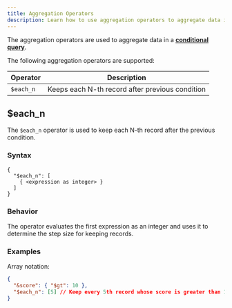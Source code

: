 ```yaml
---
title: Aggregation Operators
description: Learn how to use aggregation operators to aggregate data in ReductStore.
---
```


<head>
  <link
    rel="canonical"
    href="https://www.reduct.store/docs/conditional-query/aggregation-operators"
  />
</head>

The aggregation operators are used to aggregate data in a **[conditional query](../glossary#conditional-query)**.

The following aggregation operators are supported:

| Operator  | Description                                     |
| --------- | ----------------------------------------------- |
| `$each_n` | Keeps each N-th record after previous condition |

## $each_n

The `$each_n` operator is used to keep each N-th record after the previous condition.

### Syntax

```
{
  "$each_n": [
    { <expression as integer> }
  ]
}
```

### Behavior

The operator evaluates the first expression as an integer and uses it to determine the step size for keeping records.

### Examples

Array notation:

```json
{
  "&score": { "$gt": 10 },
  "$each_n": [5] // Keep every 5th record whose score is greater than 10
}
```
